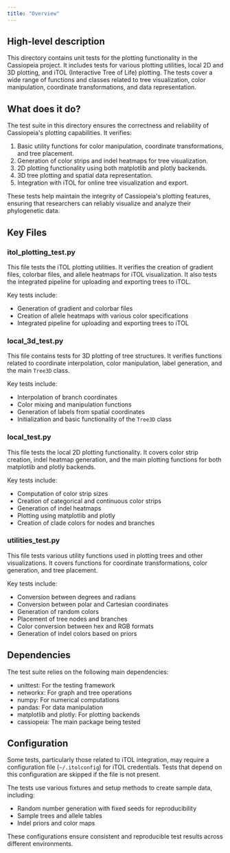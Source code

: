 ```yaml
---
title: "Overview"
---
```


## High-level description
This directory contains unit tests for the plotting functionality in the Cassiopeia project. It includes tests for various plotting utilities, local 2D and 3D plotting, and iTOL (Interactive Tree of Life) plotting. The tests cover a wide range of functions and classes related to tree visualization, color manipulation, coordinate transformations, and data representation.

## What does it do?
The test suite in this directory ensures the correctness and reliability of Cassiopeia's plotting capabilities. It verifies:

1. Basic utility functions for color manipulation, coordinate transformations, and tree placement.
2. Generation of color strips and indel heatmaps for tree visualization.
3. 2D plotting functionality using both matplotlib and plotly backends.
4. 3D tree plotting and spatial data representation.
5. Integration with iTOL for online tree visualization and export.

These tests help maintain the integrity of Cassiopeia's plotting features, ensuring that researchers can reliably visualize and analyze their phylogenetic data.

## Key Files

### itol_plotting_test.py
This file tests the iTOL plotting utilities. It verifies the creation of gradient files, colorbar files, and allele heatmaps for iTOL visualization. It also tests the integrated pipeline for uploading and exporting trees to iTOL.

Key tests include:
- Generation of gradient and colorbar files
- Creation of allele heatmaps with various color specifications
- Integrated pipeline for uploading and exporting trees to iTOL

### local_3d_test.py
This file contains tests for 3D plotting of tree structures. It verifies functions related to coordinate interpolation, color manipulation, label generation, and the main `Tree3D` class.

Key tests include:
- Interpolation of branch coordinates
- Color mixing and manipulation functions
- Generation of labels from spatial coordinates
- Initialization and basic functionality of the `Tree3D` class

### local_test.py
This file tests the local 2D plotting functionality. It covers color strip creation, indel heatmap generation, and the main plotting functions for both matplotlib and plotly backends.

Key tests include:
- Computation of color strip sizes
- Creation of categorical and continuous color strips
- Generation of indel heatmaps
- Plotting using matplotlib and plotly
- Creation of clade colors for nodes and branches

### utilities_test.py
This file tests various utility functions used in plotting trees and other visualizations. It covers functions for coordinate transformations, color generation, and tree placement.

Key tests include:
- Conversion between degrees and radians
- Conversion between polar and Cartesian coordinates
- Generation of random colors
- Placement of tree nodes and branches
- Color conversion between hex and RGB formats
- Generation of indel colors based on priors

## Dependencies
The test suite relies on the following main dependencies:
- unittest: For the testing framework
- networkx: For graph and tree operations
- numpy: For numerical computations
- pandas: For data manipulation
- matplotlib and plotly: For plotting backends
- cassiopeia: The main package being tested

## Configuration
Some tests, particularly those related to iTOL integration, may require a configuration file (`~/.itolconfig`) for iTOL credentials. Tests that depend on this configuration are skipped if the file is not present.

The tests use various fixtures and setup methods to create sample data, including:
- Random number generation with fixed seeds for reproducibility
- Sample trees and allele tables
- Indel priors and color maps

These configurations ensure consistent and reproducible test results across different environments.